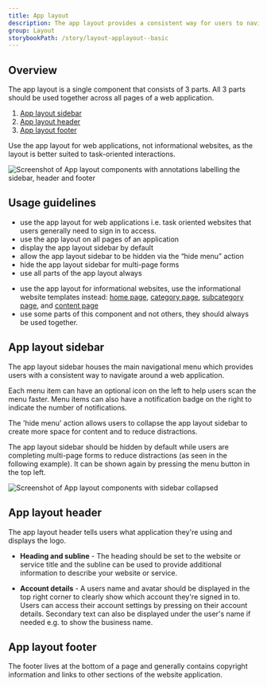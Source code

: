```yaml
---
title: App layout
description: The app layout provides a consistent way for users to navigate around a web application and access their account settings.
group: Layout
storybookPath: /story/layout-applayout--basic
---
```


## Overview

The app layout is a single component that consists of 3 parts. All 3 parts should be used together across all pages of a web application.

1. [App layout sidebar](#app-layout-sidebar)
2. [App layout header](#app-layout-header)
3. [App layout footer](#app-layout-footer)

Use the app layout for web applications, not informational websites, as the layout is better suited to task-oriented interactions.

![Screenshot of App layout components with annotations labelling the sidebar, header and footer](/img/components/app-layout-01.webp)

## Usage guidelines

<DoHeading />

- use the app layout for web applications i.e. task oriented websites that users generally need to sign in to access.
- use the app layout on all pages of an application
- display the app layout sidebar by default
- allow the app layout sidebar to be hidden via the “hide menu” action
- hide the app layout sidebar for multi-page forms
- use all parts of the app layout always

<DontHeading />

- use the app layout for informational websites, use the informational website templates instead: [home page](/patterns/home), [category page](/patterns/category), [subcategory page](/patterns/subcategory), and [content page](/patterns/content)
- use some parts of this component and not others, they should always be used together.

## App layout sidebar

The app layout sidebar houses the main navigational menu which provides users with a consistent way to navigate around a web application.

Each menu item can have an optional icon on the left to help users scan the menu faster. Menu items can also have a notification badge on the right to indicate the number of notifications.

The 'hide menu' action allows users to collapse the app layout sidebar to create more space for content and to reduce distractions.

The app layout sidebar should be hidden by default while users are completing multi-page forms to reduce distractions (as seen in the following example). It can be shown again by pressing the menu button in the top left.

![Screenshot of App layout components with sidebar collapsed](/img/components/app-layout-02.webp)

## App layout header

The app layout header tells users what application they're using and displays the logo.

- **Heading and subline** - The heading should be set to the website or service title and the subline can be used to provide additional information to describe your website or service.

- **Account details** - A users name and avatar should be displayed in the top right corner to clearly show which account they're signed in to. Users can access their account settings by pressing on their account details. Secondary text can also be displayed under the user's name if needed e.g. to show the business name.

## App layout footer

The footer lives at the bottom of a page and generally contains copyright information and links to other sections of the website application.
